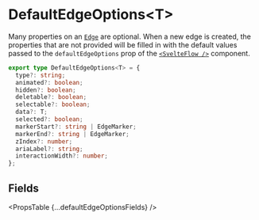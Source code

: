
# DefaultEdgeOptions&lt;T>

Many properties on an [`Edge`](./Edge) are optional. When a new edge is created,
the properties that are not provided will be filled in with the default values
passed to the `defaultEdgeOptions` prop of the [`<SvelteFlow />`](../SvelteFlow#defaultedgeoptions)
component.

```ts
export type DefaultEdgeOptions<T> = {
  type?: string;
  animated?: boolean;
  hidden?: boolean;
  deletable?: boolean;
  selectable?: boolean;
  data?: T;
  selected?: boolean;
  markerStart?: string | EdgeMarker;
  markerEnd?: string | EdgeMarker;
  zIndex?: number;
  ariaLabel?: string;
  interactionWidth?: number;
};
```

## Fields

<PropsTable {...defaultEdgeOptionsFields} />
